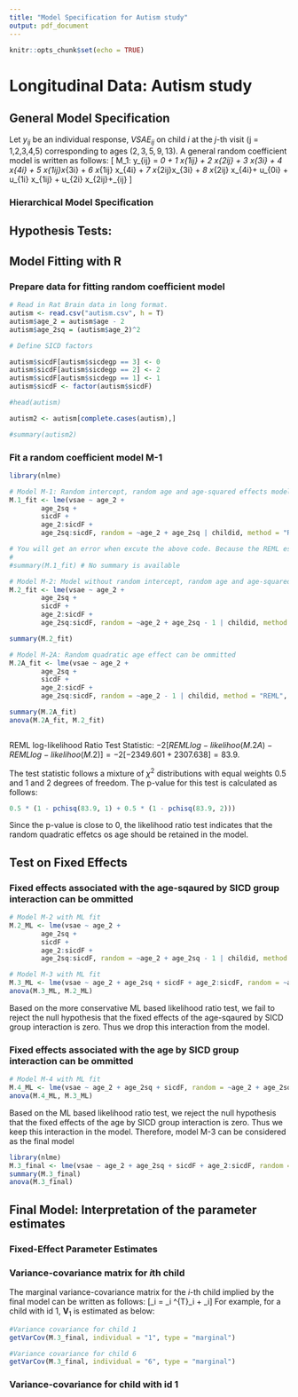 ```yaml
---
title: "Model Specification for Autism study"
output: pdf_document
---
```


```r
knitr::opts_chunk$set(echo = TRUE)
```

# Longitudinal Data: Autism study
## General Model Specification

\begin{itemize}
\item M-1: model M-1 includes the fixed effects of age, age-squared, SICD group, and SICD group by age interaction and the SICD by age-squared interaction  
\item Model M-1 also includes three random effects associated with each child: a random intercept, a random age effect, and a random age-squared effect
\end{itemize}


Let $y_{ij}$ be an individual response, $VSAE_{ij}$ on child $i$ at the $j$-th visit (j = 1,2,3,4,5) corresponding to ages $(2,3,5,9,13)$. A general random coefficient model is written as follows:
\[
M_1: y_{ij} = \beta_0 + \beta_1 x_{1ij} + \beta_2 x_{2ij} + \beta_3 x_{3i} + \beta_4 x_{4i} + \beta_5 x_{1ij}\times x_{3i} + \beta_6 x_{1ij} \times x_{4i} + \beta_7 x_{2ij}\times x_{3i} + \beta_8 x_{2ij} \times x_{4i}+ u_{0i} + u_{1i} \times x_{1ij} + u_{2i} \times x_{2ij}+\epsilon_{ij}
\]


\begin{itemize}
\item $x_{1ij}$ represents the value of Age minus 2 so that VSAE scores at other ages are comparable to that at age 2. $x_{2ij}$ represents the squared of $x_{1ij}$


\item \[ x_{3i} = \left\{ \begin{array}{ll}
1 & \mbox{SICDEGP is 1};\\
0 & \mbox{otherwise}.\end{array} \right. \]

\item \item \[ x_{4i} = \left\{ \begin{array}{ll}
1 & \mbox{SICDEGP is 2};\\
0 & \mbox{otherwise}.\end{array} \right. \]

\item $\beta_0 - \beta_8$ represent the fixed effects associated with the intercept, the covariates and the interaction terms in the model
\item $\beta_0$ represents the mean predicted VSAE score for children at 2 years of age for the SICD group 3
\item $\beta_1$ and $\beta_2$ represent the fixed effects of age and age-squared for the SICD group 3

\item $\beta_3$ and $\beta_4$ represent the fixed effects associated with the SICD group 1 and 2

\item In particular, $\beta_3$ represents the difference in the intercept for the SICD group 1 and the reference group SICD at 3

\item Similar interpretation for $\beta_4$

\item  $\beta_5$ and $\beta_6$  represent the differences in the linear effect of age between SICD group 1 and 2 and the linear effect of age  in the SICD group 3 respectively

\item $\beta_7$ and $\beta_8$  represent the differences in the quadratic effect of age between SICD group 1 and 2 and the quadratic effect of age  in the SICD group 3 respectively

\item $u_{0i}, u_{1i}, u_{2i}$ represent the random effects associated with the intercept, linear effect of age and the quadratic effect of age for child $i$.

\item Assume the distribution of the random vector of three random effects $\mathbf{u}_{i}$ associated with child $i$ as multivariate normal. That is,

\[
\mathbf{u}_{i} = \begin{pmatrix}
u_{0i}\\
u_{1i}\\
u_{2i}
\end{pmatrix} \sim {N}_3(\mathbf{0}, \mathbf{D}).
\]
Here the variance-covariance matrix of the three random effects is defined as

\[
\mathbf{D} = \begin{pmatrix}
\sigma^2_{int} & \sigma_{int, age} & \sigma_{int, age^2} \\
\sigma_{int, age} & \sigma^2_{age} & \sigma_{age, age^2}\\
\sigma_{int, age^2} & \sigma_{age, age^2} &  \sigma^2_{age^2}
\end{pmatrix},
\]
where $\sigma^2_{int}, \sigma^2_{age},\sigma^2_{age^2}$ are the variances of the random intercept, the random effect of age and  the random effect of the age-sqaured. The off-diagonals are the covariances of the pair-wise random effects.


\item Finally, $\epsilon_{ij}$ is the residual associated with the observation at time $j$ on child $i$. The residuals are assumed to independent and identically distirbuted conditional on the random effects

\[
\epsilon_{ij} \sim N(0, \sigma^2).
\]

\item Residuals are also assumed to be independent of the random effects

\end{itemize}

### Hierarchical Model Specification

\begin{itemize}

\item Level 1 Model (Time)

\[
y_{ij} = \beta_{0i} + \beta_{1i} x_{1ij} + \beta_{2i} x_{2ij}  +\epsilon_{ij}
\]

where $\epsilon_{ij} \sim N(0,\sigma^2)$.

\item Level 1 model has the child specific quadratic regressions of VSAE of age and age-squared
\item The random intercept $\beta_{0i}$, the random linear and quadratic effects of age $\beta_{1i}, \beta_{2i}$ vary between children
\item $\beta_{0i},\beta_{1i}, \beta_{2i}$ in the level 1 model depend on fixed effects associated with level 2 covariates and random effetcs


\item Level 2 model (child)

\[
\beta_{0i} = \beta_{0} + \beta_{3} x_{3i} + \beta_{4} x_{4i}  +u_{0i}
\]
\[
\beta_{1i} = \beta_{1} + \beta_{5} x_{3i} + \beta_{6} x_{4i}  +u_{1i}
\]
\[
\beta_{2i} = \beta_{2} + \beta_{7} x_{3i} + \beta_{8} x_{4i}  +u_{2i}
\]


\item where,
\[
\mathbf{u}_{i} = \begin{pmatrix}
u_{0i}\\
u_{1i}\\
u_{2i}
\end{pmatrix} \sim {N}_3(\mathbf{0}, \mathbf{D}).
\]

\item The intercept $\beta_{0i}$ for child $i$ depends on the fixed overall intercept $\beta_0$, fixed effects $(\beta_3, \beta_4)$ of the child level covariates,  indicators of SICD group 1 $(x_{3i})$ and SICD group 2 $(x_{4i})$ and a random effect $u_{0i}$ associated with child $i$

\item The child specific linear effect of age $\beta_{1i}$ depends on the overall fixed effect of age $\beta_1$,  fixed effects $(\beta_5, \beta_6)$ of indicators of SICD group 1 and SICD group 2, and a random effect $u_{1i}$ associated with child $i$

\item The child specific quadratic effect of age $\beta_{2i}$ depends on the overall fixed effect of age-squared $\beta_2$,  fixed effects $(\beta_7, \beta_8)$ of indicators of SICD group 1 and SICD group 2, and a random effect $u_{2i}$ associated with child $i$
\end{itemize}

## Hypothesis Tests:

\begin{enumerate}

\item M-2: Fit a model without the random child-specific intercepts. The rationale for this model is that there was little variability in the VSAE scores at age 2 which can be attributed to random error, instead of between-subject variability.

\item M-2 implies child-specific predicted trajectories within a given level of SICD group have a common VSAE score at age 2

\item M-2.A: The random effects associated with the quadratic effect of age can  be ommitted  from the model M-1. This is equivalent to testing the following hypotheses:

\item
\[
H_0: \mathbf{D} = \begin{pmatrix}
\sigma^2_{age} & 0\\
0 & 0
\end{pmatrix}
\]

\[
H_A: \mathbf{D} = \begin{pmatrix}
\sigma^2_{age} & \sigma_{age, age^2}\\
\sigma_{age, age^2} & \sigma^2_{age^2}
\end{pmatrix}.
\]

\item REML based likelihood ratio test is used for testing this hypothesis. For large sample this test statistic follows  a mixture of $\chi^2_1$ and $\chi^2_2$ distributions with equal weights $0.5$.

\item The fixed effects associated with the age-squared by SICD group interaction can be excluded from the model

\[
H_0: \beta_7 = \beta_8 = 0
\]

\[
H_A: \beta_7 \ne 0\;\; \mbox{Or}\;\;  \beta_8 \ne 0
\]

\item  ML based likelihood ratio test

\item The fixed effects associated with the age by SICD group interaction can be excluded from the model

\[
H_0: \beta_5 = \beta_6 = 0
\]

\[
H_A: \beta_5 \ne 0\;\; \mbox{Or}\;\;  \beta_6 \ne 0
\]

\item  ML based likelihood ratio test

\end{enumerate}


## Model Fitting with R

### Prepare data for fitting random coefficient model

```r
# Read in Rat Brain data in long format.
autism <- read.csv("autism.csv", h = T)
autism$age_2 = autism$age - 2
autism$age_2sq = (autism$age_2)^2

# Define SICD factors

autism$sicdF[autism$sicdegp == 3] <- 0
autism$sicdF[autism$sicdegp == 2] <- 2
autism$sicdF[autism$sicdegp == 1] <- 1
autism$sicdF <- factor(autism$sicdF)

#head(autism)

autism2 <- autism[complete.cases(autism),]

#summary(autism2)
```


### Fit a random coefficient model M-1

```r
library(nlme)

# Model M-1: Random intercept, random age and age-squared effects model
M.1_fit <- lme(vsae ~ age_2 +
		age_2sq +
		sicdF +
		age_2:sicdF +
		age_2sq:sicdF, random = ~age_2 + age_2sq | childid, method = "REML", data = autism2)

# You will get an error when excute the above code. Because the REML estimation algorithm did not converge to a solution for the parameter estimates
# 
#summary(M.1_fit) # No summary is available

# Model M-2: Model without random intercept, random age and age-squared effects model
M.2_fit <- lme(vsae ~ age_2 +
		age_2sq +
		sicdF +
		age_2:sicdF +
		age_2sq:sicdF, random = ~age_2 + age_2sq - 1 | childid, method = "REML", data = autism2)

summary(M.2_fit)

# Model M-2A: Random quadratic age effect can be ommitted
M.2A_fit <- lme(vsae ~ age_2 +
		age_2sq +
		sicdF +
		age_2:sicdF +
		age_2sq:sicdF, random = ~age_2 - 1 | childid, method = "REML", data = autism2)

summary(M.2A_fit)
anova(M.2A_fit, M.2_fit)



```


REML log-likelihood Ratio Test Statistic: $-2[REML log-likelihoo(M.2A) - REML log-likelihoo(M.2)] = -2[-2349.601 +2307.638] = 83.9$.

The test statistic follows a mixture of $\chi^2$ distributions with equal weights $0.5$ and 1 and 2 degrees of freedom. The p-value for this test is calculated as follows:

```r
0.5 * (1 - pchisq(83.9, 1) + 0.5 * (1 - pchisq(83.9, 2)))
```

Since the p-value is close to 0, the likelihood ratio test indicates that the random quadratic effetcs os age should be retained in the model.


## Test on Fixed Effects

### Fixed effects associated with the age-sqaured by SICD group interaction can be ommitted

```r
# Model M-2 with ML fit 
M.2_ML <- lme(vsae ~ age_2 +
		age_2sq +
		sicdF +
		age_2:sicdF +
		age_2sq:sicdF, random = ~age_2 + age_2sq - 1 | childid, method = "ML", data = autism2)

# Model M-3 with ML fit
M.3_ML <- lme(vsae ~ age_2 + age_2sq + sicdF + age_2:sicdF, random = ~age_2 + age_2sq - 1 | childid, method = "ML", data = autism2)
anova(M.3_ML, M.2_ML)
```

Based on the more conservative ML based likelihood ratio test, we fail to reject the null hypothesis that the fixed effects of the age-sqaured by SICD group interaction is zero. Thus we drop this interaction from the model.

### Fixed effects associated with the age by SICD group interaction can be ommitted

```r

# Model M-4 with ML fit
M.4_ML <- lme(vsae ~ age_2 + age_2sq + sicdF, random = ~age_2 + age_2sq - 1 | childid, method = "ML", data = autism2)
anova(M.4_ML, M.3_ML)
```

Based on the ML based likelihood ratio test, we reject the null hypothesis that the fixed effects of the age by SICD group interaction is zero. Thus we keep this interaction in the model. Therefore, model M-3 can be considered as the final model

```r
library(nlme)
M.3_final <- lme(vsae ~ age_2 + age_2sq + sicdF + age_2:sicdF, random = ~age_2 + age_2sq - 1 | childid, method = "REML", data = autism2)
summary(M.3_final)
anova(M.3_final)
```

## Final Model: Interpretation of the parameter estimates

### Fixed-Effect Parameter Estimates
\begin{enumerate}
\item The intercept $\hat{\beta}_0 = 13.46$ represented the estimated mean VSAE score for the children at 2 years of age in the reference category of SICD group 3
\item Children in SICD group 3 had the highest initial language scores
\item The parameter estimates $\hat{\beta_1} = 6.15$ and $\hat{\beta_2} =0.11$ are positive and significant
\item And suggests an increasing trend in VSAE scores as a function of age for children in SICD group 3
\item $\hat{\beta_3} = -4.99$, suggesting that the mean initial VSAE score for children in SCID group 1 is 4.99 units lower than that of children in the reference group (SICD group 3)
\item $\hat{\beta_4} = -3.62$, suggesting that the mean initial VSAE score for children in SCID group 2 is 3.62 units lower than that of children in the reference group (SICD group 3)
\item Recall the interaction effect $\beta_5$ represents the difference in the linear effect of age in SICD group 1 versus the SICD group 3
\item $\hat{\beta}_5 = -4.07$ meaning that the linear age effect for children in SICD group 1 is 4.07 units less than that for children in SICD group 3
\item Note that estimated linear age effect for children in SICD group 1 is $6.15 - 4.07 = 2.08$ which is still positive
\item $\hat{\beta}_6 = -3.50$ meaning that the linear age effect for children in SICD group 2 is 3.5 units less than that for children in SICD group 3
\item That means the estimated linear age effect for children in SICD group 2 is $6.15 - 3.5 = 2.65$ and is  positive and similar to that for children in SICD group 1
\end{enumerate}

\pagebreak

### Variance-covariance matrix for $i$th child
The marginal variance-covariance matrix for the $i$-th child implied by the final model can be written as follows:
\[\mathbf{V}_i = \mathbf{Z}_i \mathbf{D} \mathbf{Z}^{T}_i + \mathbf{R}_i\]
For example, for a child with id 1, $\mathbf{V}_1$ is estimated as below:

```r
#Variance covariance for child 1
getVarCov(M.3_final, individual = "1", type = "marginal")

#Variance covariance for child 6
getVarCov(M.3_final, individual = "6", type = "marginal")
```

### Variance-covariance for child with id 1

\begin{enumerate}
\item Note, first that the estimated marginal varinces of the VSAE scores increases dramatically with age (as noted in the EDA)
\item The mariginal covariances associated with age 2 is 0 [in the first row and first column]
\item This is due to exclusion of the random intercept from the model, and to using Age-2 as a covariate instead of age
\item Note the values of the first row of the $\mathbf{Z}_i$ matrix correspond to the values of Age - 2 $(x_{1ij})$ and $(Age-2)^2 = x_{2ij}$
\item The $Z_i$ matrix can be written as follows:
\[\mathbf{Z}_{i} = \begin{pmatrix}
0 & 0\\
1 & 1\\
3 & 9\\
7 & 49\\
11 & 121
\end{pmatrix}\]

\item Also note that since there is no intercept in the final model, variance in VSAE score at age 2 is due to residual variance, contributed by $\mathbf{R}_i = \sigma^2 \mathbf{I}_{n_i}$
\end{enumerate}
